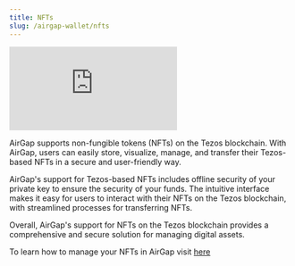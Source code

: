 ```yaml
---
title: NFTs
slug: /airgap-wallet/nfts
---
```


<div class="yt-container">
  <iframe
    class="yt-video"
    src="https://www.youtube.com/embed/kkXOpPjQ3eU"
    frameborder="0"
    allowfullscreen
  ></iframe>
</div>

AirGap supports non-fungible tokens (NFTs) on the Tezos blockchain. With AirGap, users can easily store, visualize, manage, and transfer their Tezos-based NFTs in a secure and user-friendly way.

AirGap's support for Tezos-based NFTs includes offline security of your private key to ensure the security of your funds. The intuitive interface makes it easy for users to interact with their NFTs on the Tezos blockchain, with streamlined processes for transferring NFTs.

Overall, AirGap's support for NFTs on the Tezos blockchain provides a comprehensive and secure solution for managing digital assets.

To learn how to manage your NFTs in AirGap visit [here](https://medium.com/airgap-it/airgap-supports-tezos-based-nfts-9ec9403faa5f)
